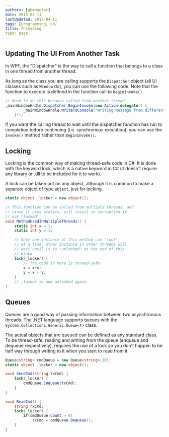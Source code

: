 ```yaml
---
authors: [gbmhunter]
date: 2013-04-11
lastUpdated: 2013-04-11
tags: [programming, C#]
title: Threading
type: page
---
```


## Updating The UI From Another Task

In WPF, the "Dispatcher" is the way to call a function that belongs to a class in one thread from another thread.

As long as the class you are calling supports the `Dispatcher` object (all UI classes such as `Window` do), you can use the following code. Note that the function to execute is defined in the function call to `BeginInvoke()`.

```c#    
// Need to do this because called from another thread
_mainWindowHndle.Dispatcher.BeginInvoke(new Action(delegate() { 
        _mainWindowHndle.WriteToConsole("Writing message from different thread!"); 
    }));
```

If you want the calling thread to wait until the dispatcher function has run to completion before continuing (i.e. synchronous execution), you can use the `Invoke()` method rather than `BeginInvoke()`.

## Locking

Locking is the common way of making thread-safe code in C#. It is done with the keyword lock, which is a native keyword in C# (it doesn't require any library or .dll to be included for it to work).

A lock can be taken out on any object, although it is common to make a separate object of type `object`, just for locking.

```c# 
static object _locker = new object();

// This function can be called from multiple threads, and
// since it uses statics, will result in corruption if
// not "locked".
void MethodUsedInMultipleThreads() {
    static int x = 1;
    static int y = 1;

    // Only one instance of this method can "lock"
    // at a time, other instance in other threads will
    // wait until it is "unlocked" at the end of this 
    // block
    lock(_locker) {
        // The code in here is thread-safe
        x = x*x;
        y = x + y;
    }
    // _locker is now unlocked again.
}
```

## Queues

Queues are a good way of passing information between two asynchronous threads. The .NET language supports queues with the `System.Collections.Generic.Queue<T>` class.

The actual objects that are queued can be defined as any standard class. To be thread-safe, reading and writing from the queue (enqueue and dequeue respectively), requires the use of a lock so you don't happen to be half way through writing to it when you start to read from it.

```c#
Queue<string> cmdQueue = new Queue<string>(10);
static object _locker = new object();

void SendCmd(string txCmd) {
    lock(_locker) {
        cmdQueue.Enqueue(txCmd);
    }
}

void ReadCmd() {
    string rxCmd;
    lock(_locker) {
        if(cmdQueue.Count > 0)
            rxCmd = cmdQueue.Dequeue();
    }
}
```
